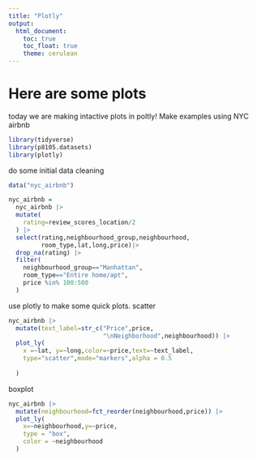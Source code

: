 ```yaml
---
title: "Plotly"
output: 
  html_document:
    toc: true
    toc_float: true
    theme: cerulean
---
```


# Here are some plots
today we are making intactive plots in poltly! Make examples using NYC airbnb
```r
library(tidyverse)
library(p8105.datasets)
library(plotly)
```
do some initial data cleaning
```r
data("nyc_airbnb")

nyc_airbnb =
  nyc_airbnb |>
  mutate(
    rating=review_scores_location/2
  ) |>
  select(rating,neighbourhood_group,neighbourhood,
         room_type,lat,long,price)|>
  drop_na(rating) |>
  filter(
    neighbourhood_group=="Manhattan",
    room_type=="Entire home/apt",
    price %in% 100:500
  )
```
use plotly to make some quick plots.
scatter
```r
nyc_airbnb |>
  mutate(text_label=str_c("Price",price,
                          "\nNeighborhood",neighbourhood)) |>
  plot_ly(
    x =~lat, y=~long,color=~price,text=~text_label,
    type="scatter",mode="markers",alpha = 0.5
    
  )
```
boxplot
```r
nyc_airbnb |>
  mutate(neighbourhood=fct_reorder(neighbourhood,price)) |>
  plot_ly(
    x=~neighbourhood,y=~price,
    type = "box",
    color = ~neighbourhood
  )
```


